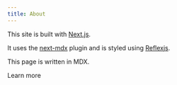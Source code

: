```yaml
---
title: About
---
```


This site is built with [Next.js](https://nextjs.org).

It uses the [next-mdx](https://github.com/shadcn/next-mdx) plugin and is styled using [Reflexjs](https://reflexjs.org).

This page is written in MDX.

<ButtonLink href="https://github.com/shadcn/next-mdx" variant="primary">
  Learn more
</ButtonLink>
